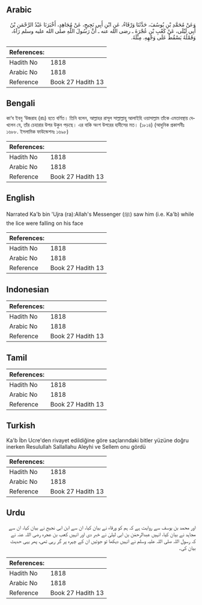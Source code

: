 ## Arabic


<div dir="rtl" lang="ar" style={{fontSize:'larger',backgroundColor:'#f8f9fa',padding:20}}>
وَعَنْ مُحَمَّدِ بْنِ يُوسُفَ، حَدَّثَنَا وَرْقَاءُ، عَنِ ابْنِ أَبِي نَجِيحٍ، عَنْ مُجَاهِدٍ، أَخْبَرَنَا عَبْدُ الرَّحْمَنِ بْنُ أَبِي لَيْلَى، عَنْ كَعْبِ بْنِ عُجْرَةَ ـ رضى الله عنه ـ أَنَّ رَسُولَ اللَّهِ صلى الله عليه وسلم رَآهُ، وَقَمْلُهُ يَسْقُطُ عَلَى وَجْهِهِ‏.‏ مِثْلَهُ‏.‏
</div>
<div style={{backgroundColor:'#f8f9fa',padding:20, marginBottom: 10}}><table> <thead> <tr> <th>References:</th> <th></th> </tr> </thead> <tbody><tr><td>Hadith No</td><td>1818</td></tr><tr><td>Arabic No</td><td>1818</td></tr><tr><td>Reference</td><td>Book 27 Hadith 13</td></tr></tbody></table></div>

## Bengali


<div dir="ltr" lang="bn" style={{fontSize:'larger',backgroundColor:'#f8f9fa',padding:20}}>
কা‘ব ইবনু ‘উজরাহ (রাঃ) হতে বর্ণিত। তিনি বলেন, আল্লাহর রাসূল সাল্লাল্লাহু আলাইহি ওয়াসাল্লাম তাঁকে এমতাবস্থায় দেখলেন যে, তাঁর চেহারার উপর উকুন পড়ছে। এর বাকি অংশ উপরের হাদীসের মত। (১৮১৪) (আধুনিক প্রকাশনীঃ ১৬৮৮. ইসলামিক ফাউন্ডেশনঃ ১৬৯৮)
</div>
<div style={{backgroundColor:'#f8f9fa',padding:20, marginBottom: 10}}><table> <thead> <tr> <th>References:</th> <th></th> </tr> </thead> <tbody><tr><td>Hadith No</td><td>1818</td></tr><tr><td>Arabic No</td><td>1818</td></tr><tr><td>Reference</td><td>Book 27 Hadith 13</td></tr></tbody></table></div>

## English


<div dir="ltr" lang="en" style={{fontSize:'larger',backgroundColor:'#f8f9fa',padding:20}}>
Narrated Ka'b bin 'Ujra (ra):Allah's Messenger (ﷺ) saw him (i.e. Ka'b) while the lice were falling on his face
</div>
<div style={{backgroundColor:'#f8f9fa',padding:20, marginBottom: 10}}><table> <thead> <tr> <th>References:</th> <th></th> </tr> </thead> <tbody><tr><td>Hadith No</td><td>1818</td></tr><tr><td>Arabic No</td><td>1818</td></tr><tr><td>Reference</td><td>Book 27 Hadith 13</td></tr></tbody></table></div>

## Indonesian


<div dir="ltr" lang="id" style={{fontSize:'larger',backgroundColor:'#f8f9fa',padding:20}}>

</div>
<div style={{backgroundColor:'#f8f9fa',padding:20, marginBottom: 10}}><table> <thead> <tr> <th>References:</th> <th></th> </tr> </thead> <tbody><tr><td>Hadith No</td><td>1818</td></tr><tr><td>Arabic No</td><td>1818</td></tr><tr><td>Reference</td><td>Book 27 Hadith 13</td></tr></tbody></table></div>

## Tamil


<div dir="ltr" lang="ta" style={{fontSize:'larger',backgroundColor:'#f8f9fa',padding:20}}>

</div>
<div style={{backgroundColor:'#f8f9fa',padding:20, marginBottom: 10}}><table> <thead> <tr> <th>References:</th> <th></th> </tr> </thead> <tbody><tr><td>Hadith No</td><td>1818</td></tr><tr><td>Arabic No</td><td>1818</td></tr><tr><td>Reference</td><td>Book 27 Hadith 13</td></tr></tbody></table></div>

## Turkish


<div dir="ltr" lang="tr" style={{fontSize:'larger',backgroundColor:'#f8f9fa',padding:20}}>
Ka'b İbn Ucre'den rivayet edildiğine göre saçlarındaki bitler yüzüne doğru inerken Resulullah Sallallahu Aleyhi ve Sellem onu gördü
</div>
<div style={{backgroundColor:'#f8f9fa',padding:20, marginBottom: 10}}><table> <thead> <tr> <th>References:</th> <th></th> </tr> </thead> <tbody><tr><td>Hadith No</td><td>1818</td></tr><tr><td>Arabic No</td><td>1818</td></tr><tr><td>Reference</td><td>Book 27 Hadith 13</td></tr></tbody></table></div>

## Urdu


<div dir="rtl" lang="ur" style={{fontSize:'larger',backgroundColor:'#f8f9fa',padding:20}}>
اور محمد بن یوسف سے روایت ہے کہ ہم کو ورقاء نے بیان کیا، ان سے ابن ابی نجیح نے بیان کیا، ان سے مجاہد نے بیان کیا، انہیں عبدالرحمٰن بن ابی لیلیٰ نے خبر دی اور انہیں کعب بن عجرہ رضی اللہ عنہ نے کہ رسول اللہ صلی اللہ علیہ وسلم نے انہیں دیکھا تو جوئیں ان کے چہرہ پر گر رہی تھی، پھر یہی حدیث بیان کی۔
</div>
<div style={{backgroundColor:'#f8f9fa',padding:20, marginBottom: 10}}><table> <thead> <tr> <th>References:</th> <th></th> </tr> </thead> <tbody><tr><td>Hadith No</td><td>1818</td></tr><tr><td>Arabic No</td><td>1818</td></tr><tr><td>Reference</td><td>Book 27 Hadith 13</td></tr></tbody></table></div>